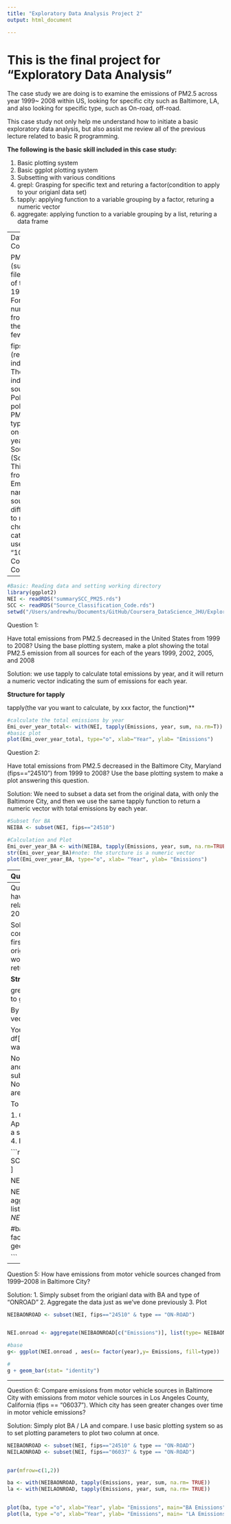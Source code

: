 ```yaml
---
title: "Exploratory Data Analysis Project 2"
output: html_document

---
```

# This is the final project for "Exploratory Data Analysis"

The case study we are doing is to examine the emissions of PM2.5 across year 1999~ 2008 within US, looking for specific city such as Baltimore, LA, and also looking for specific type, such as On-road, off-road. 

This case study not only help me understand how to initiate a basic exploratory data analysis, but also assist me review all of the previous lecture related to basic R programming.

**The following is the basic skill included in this case study:**

1. Basic plotting system
2. Basic ggplot plotting system
3. Subsetting with various conditions
4. grepl: Grasping for specific text and returing a factor(condition to apply to your origianl data set)
5. tapply: applying function to a variable grouping by a factor, returing a numeric vector
6. aggregate: applying function to a variable grouping by a list, returing a data frame

---
Data Insturctions (copy from Coursera):

PM2.5 Emissions Data (summarySCC_PM25.rds): This file contains a data frame with all of the PM2.5 emissions data for 1999, 2002, 2005, and 2008. For each year, the table contains number of tons of PM2.5 emitted from a specific type of source for the entire year. Here are the first few rows.

fips: A five-digit number (represented as a string) indicating the U.S. county
SCC: The name of the source as indicated by a digit string (see source code classification table)
Pollutant: A string indicating the pollutant
Emissions: Amount of PM2.5 emitted, in tons
type: The type of source (point, non-point, on-road, or non-road)
year: The year of emissions recorded
Source Classification Code Table (Source_Classification_Code.rds): This table provides a mapping from the SCC digit strings in the Emissions table to the actual name of the PM2.5 source. The sources are categorized in a few different ways from more general to more specific and you may choose to explore whatever categories you think are most useful. For example, source “10100101” is known as “Ext Comb /Electric Gen /Anthracite Coal /Pulverized Coal”.

---

```r
#Basic: Reading data and setting working directory
library(ggplot2)
NEI <- readRDS("summarySCC_PM25.rds")
SCC <- readRDS("Source_Classification_Code.rds")
setwd("/Users/andrewhu/Documents/GitHub/Coursera_DataScience_JHU/Exploratory Data Analysis")
```

Question 1: 

Have total emissions from PM2.5 decreased in the United States from 1999 to 2008? Using the base plotting system, make a plot showing the total PM2.5 emission from all sources for each of the years 1999, 2002, 2005, and 2008

Solution: we use tapply to calculate total emissions by year, and it will return a numeric vector indicating the sum of emissions for each year.

**Structure for tapply**

tapply(the var you want to calculate, by xxx factor, the function)**

```r
#calculate the total emissions by year
Emi_over_year_total<- with(NEI, tapply(Emissions, year, sum, na.rm=T))
#basic plot
plot(Emi_over_year_total, type="o", xlab="Year", ylab= "Emissions")
```
Question 2: 

Have total emissions from PM2.5 decreased in the Baltimore City, Maryland (\color{red}{\verb|fips == "24510"|}fips=="24510") from 1999 to 2008? Use the base plotting system to make a plot answering this question.

Solution: We need to subset a data set from the original data, with only the Baltimore City, and then we use the same tapply function to return a numeric vector with total emissions by each year.

```r
#Subset for BA
NEIBA <- subset(NEI, fips=="24510")

#Calculation and Plot
Emi_over_year_BA <- with(NEIBA, tapply(Emissions, year, sum, na.rm=TRUE))
str(Emi_over_year_BA)#note: the sturcture is a numeric vector
plot(Emi_over_year_BA, type="o", xlab= "Year", ylab= "Emissions")
```
---
Question 3: 

Of the four types of sources indicated by the type (point, nonpoint, onroad, nonroad) variable, which of these four sources have seen decreases in emissions from 1999–2008 for Baltimore City? Which have seen increases in emissions from 1999–2008? Use the ggplot2 plotting system to make a plot answer this question.

Solution: Now we want to examine four types of sources within Baltimore city. First, we need to use the aggregate function, to return a data frame that has three variables we are interested: Type, year and Emissions.

**Structure for aggregate function:**
aggregate(df with a specific var you want to calculate, list of factor variables, function)

**Structure for ggplot:**
Basic: ggplot(df, aes(x,y))
Addings: geom_point(), geom_bar(stat= "identity")..
Categorize: facet_grid(.~ the factor)

```r
#Subset a df: sum for Emissions, by type and by year
Emi_over_year_BA_df <- aggregate(NEIBA[c("Emissions")], list(type= NEIBA$type, year= NEIBA$year), sum )

##ggplot

#base
g<- ggplot(Emi_over_year_BA_df, aes(factor(year),Emissions) )

#
g + geom_point()+ facet_grid(. ~type)
```
---
Question 4: 
Across the United States, how have emissions from coal combustion-related sources changed from 1999–2008?

Solution: We need to "grasp" the text that contains "coal" at the source data "SCC" first, and then apply that condition to our original NEI data set. The hardest part would be how to search for the text and return the subsetted data frame.


**Structure for grepl:**

grepl("the patent", df$var where you want to grab)

By doing above, it will return a logical vector, indicating TRUE or FALSE.

You can apply the logical vector:
factor <- df[grepl("the patent", df$var where you want to grab), df's column]

Now, using the factor above as condition, and subset from the origina data set.
subset<- origianl df [df$ var  %in% factor, ]
Now the subset contains all the rows that are matched with your factor

To sum up:

1. Grasp the text and return a factor
2. Apply factor to origianl data set and create a subset
3. Return a aggregated data frame
4. Plot

```r
coal <- SCC[grepl("Coal",SCC$Short.Name),"SCC" ]

NEI.sub <- NEI[NEI$SCC %in% coal,]

NEI.coal <- aggregate(NEI.sub[c("Emissions")], list(type= NEI.sub$type, year= NEI.sub$year), sum )
##ggplot

#base
g<- ggplot(NEI.coal, aes(x= factor(year),y= Emissions, fill=type))
#
g + geom_bar(stat= "identity")

```

---
Question 5: How have emissions from motor vehicle sources changed from 1999–2008 in Baltimore City?

Solution: 
1. Simply subset from the origianl data with BA and type of "ONROAD"
2. Aggregate the data just as we've done previously 
3. Plot


```r
NEIBAONROAD <- subset(NEI, fips=="24510" & type == "ON-ROAD")


NEI.onroad <- aggregate(NEIBAONROAD[c("Emissions")], list(type= NEIBAONROAD$type, year= NEIBAONROAD$year), sum )

#base
g<- ggplot(NEI.onroad , aes(x= factor(year),y= Emissions, fill=type))

#
g + geom_bar(stat= "identity")
```
---
Question 6: Compare emissions from motor vehicle sources in Baltimore City with emissions from motor vehicle sources in Los Angeles County, California (fips == "06037"). Which city has seen greater changes over time in motor vehicle emissions?

Solution: Simply plot BA / LA and compare. I use basic plotting system so as to set plotting parameters to plot two column at once.

```r
NEIBAONROAD <- subset(NEI, fips=="24510" & type == "ON-ROAD")
NEILAONROAD <- subset(NEI, fips=="06037" & type == "ON-ROAD")


par(mfrow=c(1,2))

ba <- with(NEIBAONROAD, tapply(Emissions, year, sum, na.rm= TRUE))
la <- with(NEILAONROAD, tapply(Emissions, year, sum, na.rm= TRUE))


plot(ba, type ="o", xlab="Year", ylab= "Emissions", main="BA Emissions")
plot(la, type ="o", xlab="Year", ylab= "Emissions", main= "LA Emissions")

```

